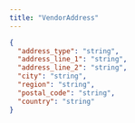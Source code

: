 ```yaml
---
title: "VendorAddress"
---
```


<ParamField path="address_type" type="string">
</ParamField>
<ParamField path="address_line_1" type="string">
</ParamField>
<ParamField path="address_line_2" type="string">
</ParamField>
<ParamField path="city" type="string">
</ParamField>
<ParamField path="region" type="string">
</ParamField>
<ParamField path="postal_code" type="string">
</ParamField>
<ParamField path="country" type="string">
</ParamField>

```json Example
{
  "address_type": "string",
  "address_line_1": "string",
  "address_line_2": "string",
  "city": "string",
  "region": "string",
  "postal_code": "string",
  "country": "string"
}
```
